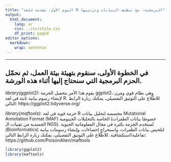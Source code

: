 ```yaml
---
title: "اليوم الأول: مقدمة للغة R البرمجية، مع تنظيف البيانات وترتيبها"
output:
  html_document:
    lang: ar
    css: ../sc/style.css
    df_print: paged
editor_options: 
  markdown: 
    wrap: sentence
---
```


---


## في الخطوة الأولى، سنقوم بتهيئة بيئة العمل، ثم نحمّل الحزم البرمجية التي سنحتاج إليها أثناء هذه الورشة.



*library(ggplot2)*: يقوم هذا الأمر بتحميل الحزمة ggplot2، وهي نظام قوي ومرن لإنشاء رسوم بيانية ثابتة في لغة R.
للاطّلاع على التوثيق التفصيلي، يمكنك زيارة الرابط التالي:
https://ggplot2.tidyverse.org/

*library(maftools)*: حزمة قوية في لغة R مخصصة لتحليل بيانات Mutational Annotation Format (MAF) الخاصة بالتحليلات الجينومية (خصوصًا بيانات الطفرات الجسدية من تقنيات الـ NGS).
تُستخدم الحزمة بكثرة في مجال المعلوماتية الحيوية (Bioinformatics) لتلخيص بيانات الطفرات، واستخراج إحصاءات، وإنشاء رسومات بيانية تفاعلية/استكشافية.
للاطّلاع على التوثيق التفصيلي، يمكنك زيارة الرابط التالي:
https://github.com/PoisonAlien/maftools




```r
library(ggplot2)
library(maftools)
```






